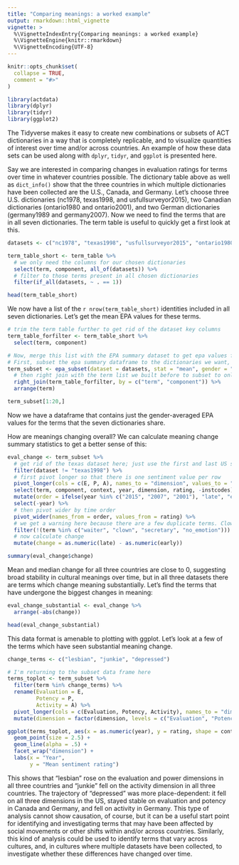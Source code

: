 ```yaml
---
title: "Comparing meanings: a worked example"
output: rmarkdown::html_vignette
vignette: >
  %\VignetteIndexEntry{Comparing meanings: a worked example}
  %\VignetteEngine{knitr::rmarkdown}
  %\VignetteEncoding{UTF-8}
---
```


```r
knitr::opts_chunk$set(
  collapse = TRUE,
  comment = "#>"
)
```

```r
library(actdata)
library(dplyr)
library(tidyr)
library(ggplot2)
```

The Tidyverse makes it easy to create new combinations or subsets of ACT dictionaries in a way that is completely replicable, and to visualize quantities of interest over time and/or across countries. An example of how these data sets can be used along with `dplyr`, `tidyr`, and `ggplot` is presented here.

Say we are interested in comparing changes in evaluation ratings for terms over time in whatever countries possible. The dictionary table above as well as `dict_info()` show that the three countries in which multiple dictionaries have been collected are the U.S., Canada, and Germany. Let's choose three U.S. dictionaries (nc1978, texas1998, and usfullsurveyor2015), two Canadian dictionaries (ontario1980 and ontario2001), and two German dictionaries (germany1989 and germany2007). Now we need to find the terms that are in all seven dictionaries. The term table is useful to quickly get a first look at this.

```r
datasets <- c("nc1978", "texas1998", "usfullsurveyor2015", "ontario1980", "ontario2001", "germany1989", "germany2007")

term_table_short <- term_table %>% 
  # we only need the columns for our chosen dictionaries
  select(term, component, all_of(datasets)) %>% 
  # filter to those terms present in all chosen dictionaries
  filter(if_all(datasets, ~ . == 1))

head(term_table_short)
```

We now have a list of the `r nrow(term_table_short)` identities included in all seven dictionaries. Let's get the mean EPA values for these terms.

```r
# trim the term table further to get rid of the dataset key columns
term_table_forfilter <- term_table_short %>% 
  select(term, component)

# Now, merge this list with the EPA summary dataset to get epa values for the countries and years we are interested in.
# First, subset the epa summary dataframe to the dictionaries we want, to only include means, and to only include gender averaged values.
term_subset <- epa_subset(dataset = datasets, stat = "mean", gender = "average") %>% 
  # then right join with the term list we built before to subset to only the terms we are interested in. 
  right_join(term_table_forfilter, by = c("term", "component")) %>% 
  arrange(term)

term_subset[1:20,]
```

Now we have a dataframe that contains just the gender-averaged EPA values for the terms that the seven dictionaries share. 

How are meanings changing overall? We can calculate meaning change summary statistics to get a better sense of this:

```r
eval_change <- term_subset %>% 
  # get rid of the texas dataset here; just use the first and last US sets for a change calculation. Drop institution codes too, we won't use them here.
  filter(dataset != "texas1998") %>% 
  # first pivot longer so that there is one sentiment value per row
  pivot_longer(cols = c(E, P, A), names_to = "dimension", values_to = "rating") %>% 
  select(term, component, context, year, dimension, rating, -instcodes) %>%
  mutate(order = ifelse(year %in% c("2015", "2007", "2001"), "late", "early")) %>% 
  select(-year) %>% 
  # then pivot wider by time order
  pivot_wider(names_from = order, values_from = rating) %>% 
  # we get a warning here because there are a few duplicate terms. Clown, secretary, and waiter are all included more than once in the nc1978 dataset. This is something to watch for; there are other duplicates in other datasets as well. These are in the original raw data files and they have been left as is in this package. Here, I remove these terms. I also remove "no_emotion" here.
  filter(!(term %in% c("waiter", "clown", "secretary", "no_emotion"))) %>% 
  # now calculate change
  mutate(change = as.numeric(late) - as.numeric(early)) 

summary(eval_change$change)
```

Mean and median change for all three countries are close to 0, suggesting broad stability in cultural meanings over time, but in all three datasets there are terms which change meaning substantially. Let's find the terms that have undergone the biggest changes in meaning:

```r
eval_change_substantial <- eval_change %>% 
  arrange(-abs(change))

head(eval_change_substantial)
```

This data format is amenable to plotting with ggplot. Let's look at a few of the terms which have seen substantial meaning change. 

```r
change_terms <- c("lesbian", "junkie", "depressed")

# I'm returning to the subset data frame here
terms_toplot <- term_subset %>% 
  filter(term %in% change_terms) %>% 
  rename(Evaluation = E, 
         Potency = P,
         Activity = A) %>% 
  pivot_longer(cols = c(Evaluation, Potency, Activity), names_to = "dimension", values_to = "rating") %>% 
  mutate(dimension = factor(dimension, levels = c("Evaluation", "Potency", "Activity")))

ggplot(terms_toplot, aes(x = as.numeric(year), y = rating, shape = context, color = term)) +
  geom_point(size = 2.5) +
  geom_line(alpha = .5) + 
  facet_wrap("dimension") + 
  labs(x = "Year",
       y = "Mean sentiment rating")
```

This shows that "lesbian"  rose on the evaluation and power dimensions in all three countries and "junkie" fell on the activity dimension in all three countries. The trajectory of "depressed" was more place-dependent: it fell on all three dimensions in the US, stayed stable on evaluation and potency in Canada and Germany, and fell on activity in Germany. This type of analysis cannot show causation, of course, but it can be a useful start point for identifying and investigating terms that may have been affected by social movements or other shifts within and/or across countries. Similarly, this kind of analysis could be used to identify terms that vary across cultures, and, in cultures where multiple datasets have been collected, to investigate whether these differences have changed over time.
